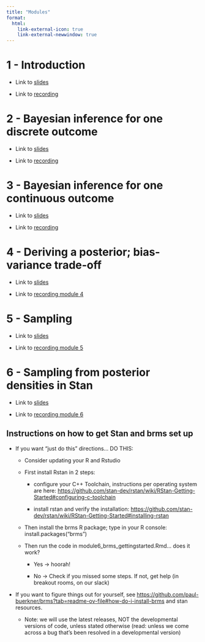 ```yaml
---
title: "Modules"
format:
  html:
    link-external-icon: true
    link-external-newwindow: true
---
```


# 1 - Introduction

-   Link to [slides](https://umass-my.sharepoint.com/:b:/g/personal/lalkema_umass_edu/EamBX_Oj0AZPs5EP-UU4mXQB8TNldZ2lquLB6-lW2u5x6g)

-   Link to [recording](https://umass-my.sharepoint.com/:v:/g/personal/lalkema_umass_edu/EQXeU01m8PhAtoO-m1ImHJoB9uFc6pvl2OtUnd7HPEVekw?nav=eyJyZWZlcnJhbEluZm8iOnsicmVmZXJyYWxBcHAiOiJPbmVEcml2ZUZvckJ1c2luZXNzIiwicmVmZXJyYWxBcHBQbGF0Zm9ybSI6IldlYiIsInJlZmVycmFsTW9kZSI6InZpZXciLCJyZWZlcnJhbFZpZXciOiJNeUZpbGVzTGlua0NvcHkifX0&e=MyJKns)

# 2 - Bayesian inference for one discrete outcome

-   Link to [slides](https://umass-my.sharepoint.com/:b:/g/personal/lalkema_umass_edu/Ef9SiHIOdqtEvcFkwNcxJyQB5Ngtnqs5QD87FsGNnNWMhg?e=aU8VyT)

-   Link to [recording](https://umass-my.sharepoint.com/:v:/g/personal/lalkema_umass_edu/EZywrcAVZhpDrx8E6CZSBysBLvC_N-rdOH5M1eOimLrR8A?nav=eyJyZWZlcnJhbEluZm8iOnsicmVmZXJyYWxBcHAiOiJPbmVEcml2ZUZvckJ1c2luZXNzIiwicmVmZXJyYWxBcHBQbGF0Zm9ybSI6IldlYiIsInJlZmVycmFsTW9kZSI6InZpZXciLCJyZWZlcnJhbFZpZXciOiJNeUZpbGVzTGlua0NvcHkifX0&e=tsNxbA)

# 3 - Bayesian inference for one continuous outcome

-   Link to [slides](https://umass-my.sharepoint.com/:b:/g/personal/lalkema_umass_edu/EfFKM6AUc7ZLlvTqlzibf8gBmDTQYdSkcv-n1bBJQ5Fpeg?e=FnMWQK)

-   Link to [recording](https://umass-my.sharepoint.com/:v:/g/personal/lalkema_umass_edu/EdpMLra3ZUVAtC_UWqy2OgoBmdmUGYMfdBO2YtZxunxmNA)

# 4 - Deriving a posterior; bias-variance trade-off

-   Link to [slides](https://umass-my.sharepoint.com/:b:/g/personal/lalkema_umass_edu/EdZYMUlDKEdPqShN0AVodisBl3W84toEy8Jemx-HbXT03A?e=WcZa9R)

-   Link to [recording module 4](https://umass-my.sharepoint.com/:v:/g/personal/lalkema_umass_edu/Ec9Xo1JSNhhHmZcnulDAAtMB8ihDSXNjTdA4qhbtofZmiA?nav=eyJyZWZlcnJhbEluZm8iOnsicmVmZXJyYWxBcHAiOiJPbmVEcml2ZUZvckJ1c2luZXNzIiwicmVmZXJyYWxBcHBQbGF0Zm9ybSI6IldlYiIsInJlZmVycmFsTW9kZSI6InZpZXciLCJyZWZlcnJhbFZpZXciOiJNeUZpbGVzTGlua0NvcHkifX0&e=c1N7P0)

# 5 - Sampling

-   Link to [slides](https://umass-my.sharepoint.com/:b:/g/personal/lalkema_umass_edu/ES7fAj6xiIBOv2ps8jZbWPUBnRlgp7JRbw7QIaQ0h6uf0g?e=Kd53O0)

-   Link to [recording module 5](https://umass-my.sharepoint.com/:v:/g/personal/lalkema_umass_edu/EeLVrkVEOV1NrbJ4j-3RMt8B0rfw8TFRdL3iAV8trEnivg?nav=eyJyZWZlcnJhbEluZm8iOnsicmVmZXJyYWxBcHAiOiJPbmVEcml2ZUZvckJ1c2luZXNzIiwicmVmZXJyYWxBcHBQbGF0Zm9ybSI6IldlYiIsInJlZmVycmFsTW9kZSI6InZpZXciLCJyZWZlcnJhbFZpZXciOiJNeUZpbGVzTGlua0NvcHkifX0&e=K7ku4C)

# 6 - Sampling from posterior densities in Stan

-   Link to [slides](https://umass-my.sharepoint.com/:b:/g/personal/lalkema_umass_edu/EZb-edMTnjpApCPRXjDYY9AB6pLYnk5jZsqIyEATzaEGeA?e=vpZmAF)

-   Link to [recording module 6](https://umass-my.sharepoint.com/:v:/g/personal/lalkema_umass_edu/EY0lAsElQm9NgDo2-1BPBGcBtNckfMElA3K7Z5R41ar9rQ?nav=eyJyZWZlcnJhbEluZm8iOnsicmVmZXJyYWxBcHAiOiJPbmVEcml2ZUZvckJ1c2luZXNzIiwicmVmZXJyYWxBcHBQbGF0Zm9ybSI6IldlYiIsInJlZmVycmFsTW9kZSI6InZpZXciLCJyZWZlcnJhbFZpZXciOiJNeUZpbGVzTGlua0NvcHkifX0&e=sIVnYe)

## Instructions on how to get Stan and brms set up

-   If you want “just do this” directions… DO THIS:

    -   Consider updating your R and Rstudio

    -   First install Rstan in 2 steps:

        -   configure your C++ Toolchain, instructions per operating system are here: <https://github.com/stan-dev/rstan/wiki/RStan-Getting-Started#configuring-c-toolchain>

        -   install rstan and verify the installation: <https://github.com/stan-dev/rstan/wiki/RStan-Getting-Started#installing-rstan>

    -   Then install the brms R package; type in your R console: install.packages(“brms")

    -   Then run the code in module6_brms_gettingstarted.Rmd… does it work?

        -   Yes -\> hoorah!

        -   No -\> Check if you missed some steps. If not, get help (in breakout rooms, on our slack)

-   If you want to figure things out for yourself, see <https://github.com/paul-buerkner/brms?tab=readme-ov-file#how-do-i-install-brms> and stan resources.

    -   Note: we will use the latest releases, NOT the developmental versions of code, unless stated otherwise (read: unless we come across a bug that’s been resolved in a developmental version)
